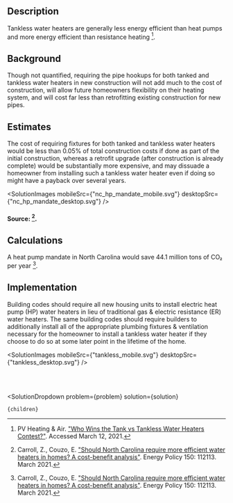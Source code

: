 


## Description
Tankless water heaters are generally less energy efficient than heat pumps and more energy efficient than resistance heating [^"15"].

## Background
Though not quantified, requiring the pipe hookups for both tanked and tankless water heaters in new construction will not add much to the cost of construction, will allow future homeowners flexibility on their heating system, and will cost far less than retrofitting existing construction for new pipes.

## Estimates
The cost of requiring fixtures for both tanked and tankless water heaters would be less than 0.05% of total construction costs if done as part of the initial construction, whereas a retrofit upgrade (after construction is already complete) would be substantially more expensive, and may dissuade a homeowner from installing such a tankless water heater even if doing so might have a payback over several years.

<SolutionImages 
  mobileSrc={"nc_hp_mandate_mobile.svg"}
  desktopSrc={"nc_hp_mandate_desktop.svg"}
/>

#### Source: [^"5"].

## Calculations
A heat pump mandate in North Carolina would save 44.1 million tons of CO₂ per year [^"5"].

## Implementation
Building codes should require all new housing units to install electric heat pump (HP) water heaters in lieu of traditional gas & electric resistance (ER) water heaters.  The same building codes should require builders to additionally install all of the appropriate plumbing fixtures & ventilation necessary for the homeowner to install a tankless water heater if they choose to do so at some later point in the lifetime of the home.

<SolutionImages 
  mobileSrc={"tankless_mobile.svg"}
  desktopSrc={"tankless_desktop.svg"}
/>

<br></br>

[^"5"]: Carroll, Z., Couzo, E. ["Should North Carolina require more efficient water heaters in homes? A cost-benefit analysis"](https://www.sciencedirect.com/science/article/abs/pii/S0301421520308247). Energy Policy 150: 112113. March 2021.

[^"15"]: PV Heating & Air. ["Who Wins the Tank vs Tankless Water Heaters Contest?"](https://www.pvhvac.com/blog/tank-vs-tankless-water-heaters). Accessed March 12, 2021.

  <SolutionDropdown 
    problem={problem} 
    solution={solution}
  >
    {children}
  </SolutionDropdown>